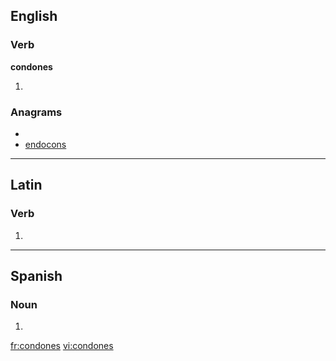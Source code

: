 ==English==

===Verb===
'''condones'''

# {{third-person singular of|[[condone]]}}

===Anagrams===
* {{alphagram|cdennoos}}
* [[endocons#English|endocons]]

----

==Latin==

===Verb===
{{la-verb-form|condōnēs}}

# {{conjugation of|condono|condōnō|2|s|pres|act|sub|lang=la}}

----

==Spanish==

===Noun===
{{infl|es|noun form|g=m|g2=p}}

# {{plural of|nocat=1|[[condón#Spanish|condón]]|lang=es}}

[[fr:condones]]
[[vi:condones]]
